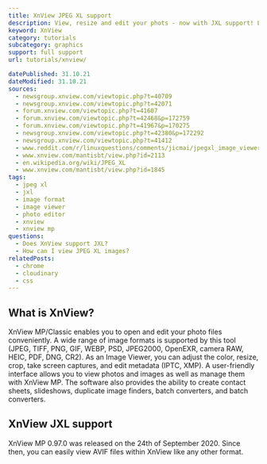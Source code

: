 ```yaml
---
title: XnView JPEG XL support
description: View, resize and edit your phots - now with JXL support! Learn how to use JXL images within XnView.
keyword: XnView
category: tutorials
subcategory: graphics
support: full support
url: tutorials/xnview/

datePublished: 31.10.21
dateModified: 31.10.21
sources:
  - newsgroup.xnview.com/viewtopic.php?t=40709
  - newsgroup.xnview.com/viewtopic.php?t=42071
  - forum.xnview.com/viewtopic.php?t=41607
  - forum.xnview.com/viewtopic.php?t=42468&p=172759
  - forum.xnview.com/viewtopic.php?t=41967&p=170275
  - newsgroup.xnview.com/viewtopic.php?t=42380&p=172292
  - newsgroup.xnview.com/viewtopic.php?t=41412
  - www.reddit.com/r/linuxquestions/comments/jicmai/jpegxl_image_viewer/
  - www.xnview.com/mantisbt/view.php?id=2113
  - en.wikipedia.org/wiki/JPEG_XL
  - www.xnview.com/mantisbt/view.php?id=1845
tags:
  - jpeg xl
  - jxl
  - image format
  - image viewer
  - photo editor
  - xnview
  - xnview mp
questions:
  - Does XnView support JXL?
  - How can I view JPEG XL images?
relatedPosts:
  - chrome
  - cloudinary
  - css
---
```


## What is XnView?

XnView MP/Classic enables you to open and edit your photo files conveniently. A wide range of image formats is supported by this tool (JPEG, TIFF, PNG, GIF, WEBP, PSD, JPEG2000, OpenEXR, camera RAW, HEIC, PDF, DNG, CR2). As an Image Viewer, you can adjust the color, resize, crop, take screen captures, and edit metadata (IPTC, XMP). A user-friendly interface allows you to view photos and images as well as manage them with XnView MP. The software also provides the ability to create contact sheets, slideshows, duplicate image finders, batch converters, and batch converters.

## XnView JXL support

XnView MP 0.97.0 was released on the 24th of September 2020. Since then, you can easily view AVIF files within XnView like any other format.
